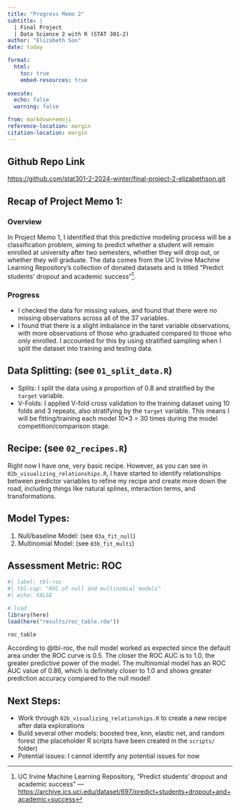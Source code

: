```yaml
---
title: "Progress Memo 2"
subtitle: |
  | Final Project 
  | Data Science 2 with R (STAT 301-2)
author: "Elizabeth Son"
date: today

format:
  html:
    toc: true
    embed-resources: true
    
execute:
  echo: false
  warning: false

from: markdown+emoji 
reference-location: margin
citation-location: margin
---
```


::: {.callout-tip icon=false}

## Github Repo Link

[https://github.com/stat301-2-2024-winter/final-project-2-elizabethson.git](https://github.com/stat301-2-2024-winter/final-project-2-elizabethson.git)

:::

## Recap of Project Memo 1:

### Overview
In Project Memo 1, I identified that this predictive modeling process will be a classification problem, aiming to predict whether a student will remain enrolled at university after two semesters, whether they will drop out, or whether they will graduate. The data comes from the UC Irvine Machine Learning Repository's collection of donated datasets and is titled "Predict students' dropout and academic success"^[UC Irvine Machine Learning Repository, "Predict students' dropout and academic success" --- [https://archive.ics.uci.edu/dataset/697/predict+students+dropout+and+academic+success](https://archive.ics.uci.edu/dataset/697/predict+students+dropout+and+academic+success)].

### Progress
- I checked the data for missing values, and found that there were no missing observations across all of the 37 variables. 
- I found that there is a slight imbalance in the taret variable observations, with more observations of those who graduated compared to those who only enrolled. I accounted for this by using stratified sampling when I split the dataset into training and testing data.

## Data Splitting: (see `01_split_data.R`)
- Splits: I split the data using a proportion of 0.8 and stratified by the `target` variable.
- V-Folds: I applied V-fold cross validation to the training dataset using 10 folds and 3 repeats, also stratifying by the `target` variable. This means I will be fitting/training each model 10*3 = 30 times during the model competition/comparison stage. 

## Recipe: (see `02_recipes.R`)
Right now I have one, very basic recipe. However, as you can see in `02b_visualizing_relationships.R`, I have started to identify relationships between predictor variables to refine my recipe and create more down the road, including things like natural splines, interaction terms, and transformations. 

## Model Types:
1. Null/baseline Model: (see `03a_fit_null`)
2. Multinomial Model: (see `03b_fit_multi`)

## Assessment Metric: ROC
```r
#| label: tbl-roc
#| tbl-cap: "ROC of null and multinomial models"
#| echo: FALSE

# load
library(here)
load(here("results/roc_table.rda"))

roc_table
```
According to @tbl-roc, the null model worked as expected since the default area under the ROC curve is 0.5. The closer the ROC AUC is to 1.0, the greater predictive power of the model. The multinomial model has an ROC AUC value of 0.86, which is definitely closer to 1.0 and shows greater prediction accuracy compared to the null model!

## Next Steps:
- Work through `02b_visualizing_relationships.R` to create a new recipe after data explorations
- Build several other models: boosted tree, knn, elastic net, and random forest (the placeholder R scripts have been created in the `scripts/` folder)
- Potential issues: I cannot identify any potential issues for now